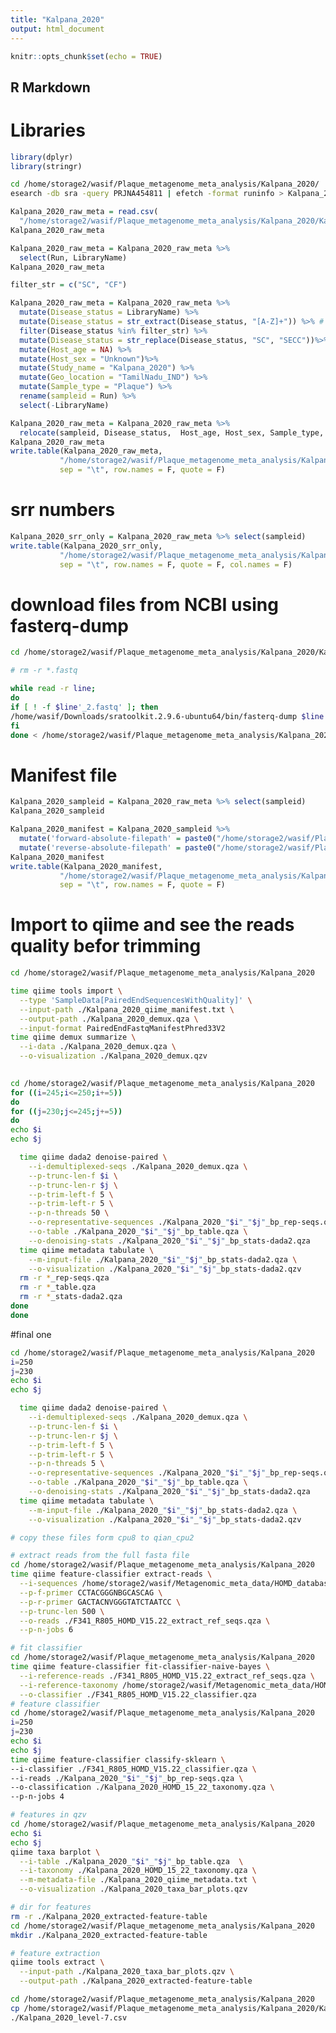 ```yaml
---
title: "Kalpana_2020"
output: html_document
---
```


```r
knitr::opts_chunk$set(echo = TRUE)
```

## R Markdown
# Libraries
```r
library(dplyr)
library(stringr)
```

```bash
cd /home/storage2/wasif/Plaque_metagenome_meta_analysis/Kalpana_2020/
esearch -db sra -query PRJNA454811 | efetch -format runinfo > Kalpana_2020_PRJNA454811_metadata.txt

```

```r
Kalpana_2020_raw_meta = read.csv(
  "/home/storage2/wasif/Plaque_metagenome_meta_analysis/Kalpana_2020/Kalpana_2020_PRJNA454811_metadata.txt")
Kalpana_2020_raw_meta

Kalpana_2020_raw_meta = Kalpana_2020_raw_meta %>%  
  select(Run, LibraryName)
Kalpana_2020_raw_meta

filter_str = c("SC", "CF")

Kalpana_2020_raw_meta = Kalpana_2020_raw_meta %>% 
  mutate(Disease_status = LibraryName) %>% 
  mutate(Disease_status = str_extract(Disease_status, "[A-Z]+")) %>% # to remove the numeric part 
  filter(Disease_status %in% filter_str) %>% 
  mutate(Disease_status = str_replace(Disease_status, "SC", "SECC"))%>% 
  mutate(Host_age = NA) %>% 
  mutate(Host_sex = "Unknown")%>% 
  mutate(Study_name = "Kalpana_2020") %>% 
  mutate(Geo_location = "TamilNadu_IND") %>% 
  mutate(Sample_type = "Plaque") %>% 
  rename(sampleid = Run) %>% 
  select(-LibraryName)

Kalpana_2020_raw_meta = Kalpana_2020_raw_meta %>% 
  relocate(sampleid, Disease_status,  Host_age, Host_sex, Sample_type, Geo_location, Study_name)
Kalpana_2020_raw_meta
write.table(Kalpana_2020_raw_meta,
           "/home/storage2/wasif/Plaque_metagenome_meta_analysis/Kalpana_2020/Kalpana_2020_qiime_metadata.txt",
           sep = "\t", row.names = F, quote = F)
```

# srr numbers
```r
Kalpana_2020_srr_only = Kalpana_2020_raw_meta %>% select(sampleid)
write.table(Kalpana_2020_srr_only,
           "/home/storage2/wasif/Plaque_metagenome_meta_analysis/Kalpana_2020/Kalpana_2020_srr_only.txt",
           sep = "\t", row.names = F, quote = F, col.names = F)
```


# download files from NCBI using fasterq-dump
```bash

cd /home/storage2/wasif/Plaque_metagenome_meta_analysis/Kalpana_2020/Kalpana_2020_raw_reads

# rm -r *.fastq

while read -r line; 
do
if [ ! -f $line'_2.fastq' ]; then
/home/wasif/Downloads/sratoolkit.2.9.6-ubuntu64/bin/fasterq-dump $line --split-files;
fi
done < /home/storage2/wasif/Plaque_metagenome_meta_analysis/Kalpana_2020/Kalpana_2020_srr_only.txt

```

# Manifest file
```r
Kalpana_2020_sampleid = Kalpana_2020_raw_meta %>% select(sampleid)
Kalpana_2020_sampleid

Kalpana_2020_manifest = Kalpana_2020_sampleid %>% 
  mutate('forward-absolute-filepath' = paste0("/home/storage2/wasif/Plaque_metagenome_meta_analysis/Kalpana_2020/Kalpana_2020_raw_reads/", sampleid, "_1.fastq") ) %>% 
  mutate('reverse-absolute-filepath' = paste0("/home/storage2/wasif/Plaque_metagenome_meta_analysis/Kalpana_2020/Kalpana_2020_raw_reads/", sampleid, "_2.fastq") )
Kalpana_2020_manifest
write.table(Kalpana_2020_manifest,
           "/home/storage2/wasif/Plaque_metagenome_meta_analysis/Kalpana_2020/Kalpana_2020_qiime_manifest.txt",
           sep = "\t", row.names = F, quote = F)
```

# Import to qiime and see the reads quality befor trimming
```bash

cd /home/storage2/wasif/Plaque_metagenome_meta_analysis/Kalpana_2020

time qiime tools import \
  --type 'SampleData[PairedEndSequencesWithQuality]' \
  --input-path ./Kalpana_2020_qiime_manifest.txt \
  --output-path ./Kalpana_2020_demux.qza \
  --input-format PairedEndFastqManifestPhred33V2
time qiime demux summarize \
  --i-data ./Kalpana_2020_demux.qza \
  --o-visualization ./Kalpana_2020_demux.qzv
  
```


```bash
cd /home/storage2/wasif/Plaque_metagenome_meta_analysis/Kalpana_2020
for ((i=245;i<=250;i+=5))
do
for ((j=230;j<=245;j+=5))
do
echo $i
echo $j

  time qiime dada2 denoise-paired \
    --i-demultiplexed-seqs ./Kalpana_2020_demux.qza \
    --p-trunc-len-f $i \
    --p-trunc-len-r $j \
    --p-trim-left-f 5 \
    --p-trim-left-r 5 \
    --p-n-threads 50 \
    --o-representative-sequences ./Kalpana_2020_"$i"_"$j"_bp_rep-seqs.qza \
    --o-table ./Kalpana_2020_"$i"_"$j"_bp_table.qza \
    --o-denoising-stats ./Kalpana_2020_"$i"_"$j"_bp_stats-dada2.qza
  time qiime metadata tabulate \
    --m-input-file ./Kalpana_2020_"$i"_"$j"_bp_stats-dada2.qza \
    --o-visualization ./Kalpana_2020_"$i"_"$j"_bp_stats-dada2.qzv
  rm -r *_rep-seqs.qza
  rm -r *_table.qza
  rm -r *_stats-dada2.qza
done
done

```

#final one
```bash
cd /home/storage2/wasif/Plaque_metagenome_meta_analysis/Kalpana_2020
i=250
j=230
echo $i
echo $j

  time qiime dada2 denoise-paired \
    --i-demultiplexed-seqs ./Kalpana_2020_demux.qza \
    --p-trunc-len-f $i \
    --p-trunc-len-r $j \
    --p-trim-left-f 5 \
    --p-trim-left-r 5 \
    --p-n-threads 5 \
    --o-representative-sequences ./Kalpana_2020_"$i"_"$j"_bp_rep-seqs.qza \
    --o-table ./Kalpana_2020_"$i"_"$j"_bp_table.qza \
    --o-denoising-stats ./Kalpana_2020_"$i"_"$j"_bp_stats-dada2.qza
  time qiime metadata tabulate \
    --m-input-file ./Kalpana_2020_"$i"_"$j"_bp_stats-dada2.qza \
    --o-visualization ./Kalpana_2020_"$i"_"$j"_bp_stats-dada2.qzv

# copy these files form cpu8 to qian_cpu2
```


```bash
# extract reads from the full fasta file
cd /home/storage2/wasif/Plaque_metagenome_meta_analysis/Kalpana_2020
time qiime feature-classifier extract-reads \
  --i-sequences /home/storage2/wasif/Metagenomic_meta_data/HOMD_database/HOMD_v1522/HOMD_16S_rRNA_RefSeq_V15.22.fasta.qza \
  --p-f-primer CCTACGGGNBGCASCAG \
  --p-r-primer GACTACNVGGGTATCTAATCC \
  --p-trunc-len 500 \
  --o-reads ./F341_R805_HOMD_V15.22_extract_ref_seqs.qza \
  --p-n-jobs 6

# fit classifier
cd /home/storage2/wasif/Plaque_metagenome_meta_analysis/Kalpana_2020
time qiime feature-classifier fit-classifier-naive-bayes \
  --i-reference-reads ./F341_R805_HOMD_V15.22_extract_ref_seqs.qza \
  --i-reference-taxonomy /home/storage2/wasif/Metagenomic_meta_data/HOMD_database/HOMD_v1522/HOMD_16S_rRNA_RefSeq_V15.22.qiime_g_s_combined.taxonomy.qza \
  --o-classifier ./F341_R805_HOMD_V15.22_classifier.qza
# feature classifier
cd /home/storage2/wasif/Plaque_metagenome_meta_analysis/Kalpana_2020
i=250
j=230
echo $i
echo $j
time qiime feature-classifier classify-sklearn \
--i-classifier ./F341_R805_HOMD_V15.22_classifier.qza \
--i-reads ./Kalpana_2020_"$i"_"$j"_bp_rep-seqs.qza \
--o-classification ./Kalpana_2020_HOMD_15_22_taxonomy.qza \
--p-n-jobs 4

# features in qzv
cd /home/storage2/wasif/Plaque_metagenome_meta_analysis/Kalpana_2020
echo $i
echo $j
qiime taxa barplot \
  --i-table ./Kalpana_2020_"$i"_"$j"_bp_table.qza  \
  --i-taxonomy ./Kalpana_2020_HOMD_15_22_taxonomy.qza \
  --m-metadata-file ./Kalpana_2020_qiime_metadata.txt \
  --o-visualization ./Kalpana_2020_taxa_bar_plots.qzv

# dir for features
rm -r ./Kalpana_2020_extracted-feature-table
cd /home/storage2/wasif/Plaque_metagenome_meta_analysis/Kalpana_2020
mkdir ./Kalpana_2020_extracted-feature-table

# feature extraction
qiime tools extract \
  --input-path ./Kalpana_2020_taxa_bar_plots.qzv \
  --output-path ./Kalpana_2020_extracted-feature-table

cd /home/storage2/wasif/Plaque_metagenome_meta_analysis/Kalpana_2020
cp /home/storage2/wasif/Plaque_metagenome_meta_analysis/Kalpana_2020/Kalpana_2020_extracted-feature-table/35beb558-d1bc-4e75-ba97-327f4747edbd/data/level-7.csv \
./Kalpana_2020_level-7.csv

```
